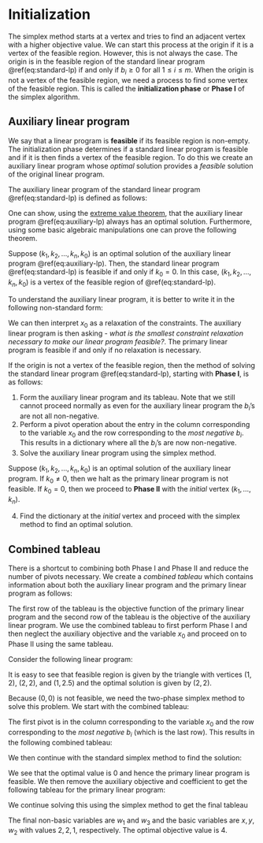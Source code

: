 # Initialization  

The simplex method starts at a vertex and tries to find an adjacent vertex with a higher objective value.  We can start this process at the origin if it is a vertex of the feasible region. However, this is not always the case.
The origin is in the feasible region of the standard linear program \@ref(eq:standard-lp) if and only if $b_i \ge 0$ for all $1 \le i \le m.$ When the origin is not a vertex of the feasible region, we need a process to find some vertex of the feasible region. This is called the **initialization phase** or **Phase I** of the simplex algorithm.

## Auxiliary linear program 

We say that a linear program is **feasible** if its feasible region is non-empty. The initialization phase determines if a standard linear program is feasible and if it is then finds a vertex of the feasible region. To do this we create an auxiliary linear program whose *optimal* solution provides a *feasible* solution of the original linear program.

The auxiliary linear program of the standard linear program \@ref(eq:standard-lp) is defined as follows:
\begin{equation}
  \begin{array}{lrrrrrrrrrrr}
    \mbox{maximize: } &  &  &   &  & &  & & - & x_0 & \\
    \mbox{subject to: } 
      & & & a_{11} x_1 & + & \dots & + & a_{1n} x_n & - &x_0 & \leq & b_1 \\
      & & & a_{21} x_1 & + & \dots & + & a_{2n} x_n & - &x_0 & \leq & b_2 \\
      & & & & & \vdots &  \\
      & & & a_{m1} x_1 & + & \dots & + & a_{mn} x_n & - &x_0 & \leq & b_m \\
      & & & x_1, & x_2, & \dots &, & x_n & , & x_0 & \geq & 0
  \end{array} 
  (\#eq:auxiliary-lp)
\end{equation}

One can show, using the [extreme value theorem](https://en.wikipedia.org/wiki/Extreme_value_theorem), that the auxiliary linear program \@ref(eq:auxiliary-lp) always has an optimal solution. Furthermore, using some basic algebraic manipulations one can prove the following theorem.

::: {.theorem}

Suppose $(k_1, k_2, \dots, k_n, k_0)$ is an optimal solution of the auxiliary linear program \@ref(eq:auxiliary-lp). Then, the standard linear program \@ref(eq:standard-lp) is feasible if and only if $k_0 = 0$. In this case, $(k_1, k_2, \dots, k_n, k_0)$ is a vertex of the feasible region of \@ref(eq:standard-lp).
:::

To understand the auxiliary linear program, it is better to write it in the following non-standard form:
\begin{equation}
  \begin{array}{lrrrrrrrrrrr}
    \mbox{minimize: } & & & & & & & & & & & x_0 & \\
    \mbox{subject to: } 
      & & & a_{11} x_1 & + & \dots & + & a_{1n} x_n & \leq & b_1 & + & x_0 \\
      & & & a_{21} x_1 & + & \dots & + & a_{2n} x_n & \leq & b_2 & + & x_0 \\
      & & & & & \vdots &  \\
      & & & a_{m1} x_1 & + & \dots & + & a_{mn} x_n & \leq & b_m & + & x_0 \\
      & & & x_1, & x_2, & \dots &, & x_n & , & x_0 & \geq & 0
  \end{array} 
\end{equation}

We can then interpret $x_0$ as a relaxation of the constraints. The auxiliary linear program is then asking - *what is the smallest constraint relaxation necessary to make our linear program feasible?*. The primary linear program is feasible if and only if no relaxation is necessary.

If the origin is not a vertex of the feasible region, then the method of solving the standard linear program \@ref(eq:standard-lp), starting with **Phase I**, is as follows:

1. Form the auxiliary linear program and its tableau. Note that we still cannot proceed normally as even for the auxiliary linear program the $b_i$'s are not all non-negative.
2. Perform a pivot operation about the entry in the column corresponding to the variable $x_0$ and the row corresponding to the *most negative $b_i$*. This results in a dictionary where all the $b_i$'s are now non-negative.
3. Solve the auxiliary linear program using the simplex method.

Suppose $(k_1, k_2, \dots, k_n, k_0)$ is an optimal solution of the auxiliary linear program. If $k_0 \neq 0$, then we halt as the primary linear program is not feasible. If $k_0 = 0$, then we proceed to **Phase II** with the *initial* vertex $(k_1, \dots, k_n)$.

4. Find the dictionary at the *initial* vertex and proceed with the simplex method to find an optimal solution. 


## Combined tableau 

There is a shortcut to combining both Phase I and Phase II and reduce the number of pivots necessary. We create a *combined tableau* which contains information about both the auxiliary linear program and the primary linear program as follows:

\begin{equation}
  \begin{array}{rrrrrrrrrrrr|l}
      c_1  & & \dots & & c_{n}  & 0 & & 0 & \dots & & 0 & 0 & 0\\ \hline
      0  & & \dots & & 0  & 0 & & 0 & \dots & & 0 & -1 & 0\\ \hline
      a_{11}  & & \dots & & a_{1n}  & 1 & & & & & & -1 &b_1\\
      a_{21}  & & \dots & & a_{2n}  & & & 1 & & & & -1 &b_2\\
      & & & & & \vdots & & & & & & \vdots & \vdots \\
      a_{m1}  & & \dots & & a_{mn}  & & & & & & 1 & -1 &b_m\\
  \end{array} 
\end{equation}

The first row of the tableau is the objective function of the primary linear program and the second row of the tableau is the objective of the auxiliary linear program. We use the combined tableau to first perform Phase I and then neglect the auxiliary objective and the variable $x_0$ and proceed on to Phase II using the same tableau.

::: {.example}

Consider the following linear program:
\begin{equation}
  \begin{array}{rrrrrl}
  \mbox{maximize:} & x & + & y \\
  \mbox{subject to:}
    & x & + & 2y & \le & 6 \\
    & -x &  &  & \ge & -1 \\
    &  &  & -y & \ge & -2 \\
    & x & , & y & \ge & 0.
  \end{array}
\end{equation}

It is easy to see that feasible region is given by the triangle with vertices $(1,2)$, $(2,2)$, and $(1, 2.5)$ and the optimal solution is given by $(2,2)$. 

Because $(0,0)$ is not feasible, we need the two-phase simplex method to solve this problem. We start with the combined tableau: 

\begin{align}
  \begin{bmatrix}
    1 & 1 & 0 & 0 & 0 & 0 & 0 \\
    0 & 0 & 0 & 0 & 0 & -1 & 0 \\
    1 & 2 & 1 & 0 & 0 & -1 & 6 \\
    -1 & 0 & 0 & 1 & 0 & -1 & -1 \\
    0 & -1 & 0 & 0 & 1 & \boxed{-1} & -2
  \end{bmatrix}
\end{align}

The first pivot is in the column corresponding to the variable $x_0$ and the row corresponding to the *most negative $b_i$* (which is the last row). This results in the following combined tableau:

\begin{align}
  \begin{bmatrix}
    1 & 1 & 0 & 0 & 0 & 0 & 0 \\
    0 & 1 & 0 & 0 & -1 & 0 & 2 \\
    1 & 3 & 1 & 0 & -1 & 0 & 8 \\
    -1 & 1 & 0 & 1 & -1 & 0 & 1 \\
    0 & 1 & 0 & 0 & -1 & 1 & 2
  \end{bmatrix}
\end{align}

We then continue with the standard simplex method to find the solution:

\begin{align}
  \begin{bmatrix}
    0 & 0 & 0 & 1 & 1 & -2 & -3 \\
    0 & 0 & 0 & 0 & 0 & -1 & \boxed{0} \\
    0 & 0 & 1 & 1 & 2 & -4 & 1 \\
    0 & 1 & 0 & 0 & -1 & 1 & 2 \\
    1 & 0 & 0 & -1 & 0 & 1 & 1
  \end{bmatrix}
\end{align}

We see that the optimal value is 0 and hence the primary linear program is feasible. We then remove the auxiliary objective and coefficient to get the following tableau for the primary linear program:


\begin{align}
  \begin{bmatrix}
    0 & 0 & 0 & 1 & 1  & -3 \\
    0 & 0 & 1 & \boxed{1} & 2  & 1 \\
    0 & 1 & 0 & 0 & -1 & 2 \\
    1 & 0 & 0 & -1 & 0 & 1
  \end{bmatrix}
\end{align}

We continue solving this using the simplex method to get the final tableau

\begin{align}
  \begin{bmatrix}
    0 & 0 & -1 & 0 & -1 & -4 \\
    0 & 0 & 1 & 0 & 2 & 1 \\
    0 & 1 & 0 & 1 & -1 & 2 \\
    1 & 0 & 1 & 0 & 2 & 2
  \end{bmatrix}
\end{align}

The final non-basic variables are $w_1$ and $w_3$ and the basic variables are $x, y, w_2$ with values $2, 2, 1$, respectively. The optimal objective value is $4$.

:::